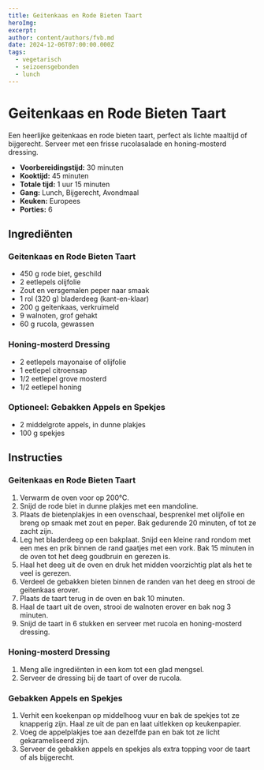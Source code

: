 ```yaml
---
title: Geitenkaas en Rode Bieten Taart
heroImg:
excerpt:
author: content/authors/fvb.md
date: 2024-12-06T07:00:00.000Z
tags:
  - vegetarisch
  - seizoensgebonden
  - lunch
---
```


# Geitenkaas en Rode Bieten Taart

Een heerlijke geitenkaas en rode bieten taart, perfect als lichte maaltijd of bijgerecht. Serveer met een frisse rucolasalade en honing-mosterd dressing.

- **Voorbereidingstijd:** 30 minuten
- **Kooktijd:** 45 minuten
- **Totale tijd:** 1 uur 15 minuten
- **Gang:** Lunch, Bijgerecht, Avondmaal
- **Keuken:** Europees
- **Porties:** 6

## Ingrediënten

### Geitenkaas en Rode Bieten Taart

- 450 g rode biet, geschild
- 2 eetlepels olijfolie
- Zout en versgemalen peper naar smaak
- 1 rol (320 g) bladerdeeg (kant-en-klaar)
- 200 g geitenkaas, verkruimeld
- 9 walnoten, grof gehakt
- 60 g rucola, gewassen

### Honing-mosterd Dressing

- 2 eetlepels mayonaise of olijfolie
- 1 eetlepel citroensap
- 1/2 eetlepel grove mosterd
- 1/2 eetlepel honing

### Optioneel: Gebakken Appels en Spekjes

- 2 middelgrote appels, in dunne plakjes
- 100 g spekjes

## Instructies

### Geitenkaas en Rode Bieten Taart

1. Verwarm de oven voor op 200°C.
2. Snijd de rode biet in dunne plakjes met een mandoline.
3. Plaats de bietenplakjes in een ovenschaal, besprenkel met olijfolie en breng op smaak met zout en peper. Bak gedurende 20 minuten, of tot ze zacht zijn.
4. Leg het bladerdeeg op een bakplaat. Snijd een kleine rand rondom met een mes en prik binnen de rand gaatjes met een vork. Bak 15 minuten in de oven tot het deeg goudbruin en gerezen is.
5. Haal het deeg uit de oven en druk het midden voorzichtig plat als het te veel is gerezen.
6. Verdeel de gebakken bieten binnen de randen van het deeg en strooi de geitenkaas erover.
7. Plaats de taart terug in de oven en bak 10 minuten.
8. Haal de taart uit de oven, strooi de walnoten erover en bak nog 3 minuten.
9. Snijd de taart in 6 stukken en serveer met rucola en honing-mosterd dressing.

### Honing-mosterd Dressing

1. Meng alle ingrediënten in een kom tot een glad mengsel.
2. Serveer de dressing bij de taart of over de rucola.

### Gebakken Appels en Spekjes

1. Verhit een koekenpan op middelhoog vuur en bak de spekjes tot ze knapperig zijn. Haal ze uit de pan en laat uitlekken op keukenpapier.
2. Voeg de appelplakjes toe aan dezelfde pan en bak tot ze licht gekarameliseerd zijn.
3. Serveer de gebakken appels en spekjes als extra topping voor de taart of als bijgerecht.
